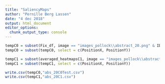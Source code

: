 ```yaml
---
title: "SaliencyMaps"
author: "Pernille Berg Lassen"
date: "4 dec 2018"
output: html_document
editor_options: 
  chunk_output_type: console
---
```


```r

tempC0 = subset(Fix_df, image == "images_pollock\\abstract_20.png" & ID == 1)
tempC0 = subset(tempC0, select = c(PositionX, PositionY))

tempC1 = subset(averaged_heatmapsC1, image == "images_pollock\\abstract_20.png")
tempC1 = subset(tempC1, select = c(PositionX, PositionY))

write.csv(tempC0,"abs_20C0Test.csv")
write.csv(tempC1,"abs_20C1.csv")




```


